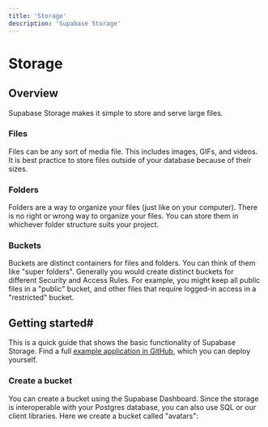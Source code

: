 ```yaml
---
title: 'Storage'
description: 'Supabase Storage'
---
```


# Storage

## Overview

Supabase Storage makes it simple to store and serve large files.

### Files

Files can be any sort of media file. This includes images, GIFs, and videos. It is best practice to store files outside of your database because of their sizes.

### Folders

Folders are a way to organize your files (just like on your computer). There is no right or wrong way to organize your files. You can store them in whichever folder structure suits your project.

### Buckets

Buckets are distinct containers for files and folders. You can think of them like "super folders". Generally you would create distinct buckets for different Security and Access Rules. For example, you might keep all public files in a "public" bucket, and other files that require logged-in access in a "restricted" bucket.

## Getting started#

This is a quick guide that shows the basic functionality of Supabase Storage. Find a full [example application in GitHub](https://github.com/supabase/supabase/edit/master/examples/nextjs-ts-user-management), which you can deploy yourself.

### Create a bucket

You can create a bucket using the Supabase Dashboard. Since the storage is interoperable with your Postgres database, you can also use SQL or our client libraries. Here we create a bucket called "avatars":
